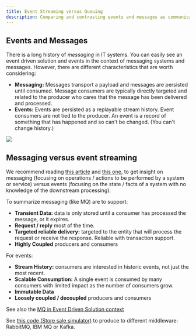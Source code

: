 ```yaml
---
title: Event Streaming versus Queuing
description: Comparing and contrasting events and messages as communication artifacts in distributed systems.
---
```


## Events and Messages

There is a long history of *messaging* in IT systems.  You can easily see an event driven solution and events in the context of messaging systems and messages. However, there are different characteristics that are worth considering:

* **Messaging:** Messages transport a payload and messages are persisted until consumed. Message consumers are typically directly targeted and related to the producer who cares that the message has been delivered and processed.
* **Events:** Events are persisted as a replayable stream history. Event consumers are not tied to the producer. An event is a record of something that has happened and so can't be changed. (You can't change history.)

![](./images/evt-msg.png)

## Messaging versus event streaming

We recommend reading [this article](https://developer.ibm.com/messaging/2018/05/18/comparing-messaging-event-streaming-use-cases/) and [this one](https://developer.ibm.com/messaging/2019/02/05/comparing-messaging-pub-sub-and-event-streams/), to get insight on messaging (focusing on operations / actions to be performed by a system or service) versus events (focusing on the state / facts of a system with no knowledge of the downstream processing).

To summarize messaging (like MQ) are to support:

* **Transient Data:** data is only stored until a consumer has processed the message, or it expires.
* **Request / reply** most of the time.
* **Targeted reliable delivery:** targeted to the entity that will process the request or receive the response. Reliable with transaction support.
* **Highly Coupled** producers and consumers

For events:

* **Stream History:** consumers are interested in historic events, not just the most recent.
* **Scalable Consumption:** A single event is consumed by many consumers with limited impact as the number of consumers grow.
* **Immutable Data**
* **Loosely coupled / decoupled** producers and consumers

See also the [MQ in Event Driven Solution context](/technology/mq/)

See [this code (Store sale simulator)](https://github.com/ibm-cloud-architecture/refarch-eda-store-simulator) to produce to different middleware: RabbitMQ, IBM MQ or Kafka.